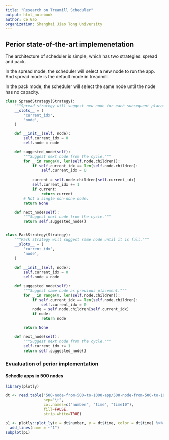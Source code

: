 ```yaml
---
title: "Research on Treamill Scheduler"
output: html_notebook
author: Ce Gao
organization: Shanghai Jiao Tong University
---
```


## Perior state-of-the-art implemenetation

The architecture of scheduler is simple, which has two strategies: spread and pack.

In the spread mode, the scheduler will select a new node to run the app. And spread mode is the default mode in treadmill.

In the pack mode, the scheduler will select the same node until the node has no capacity.

```python
class SpreadStrategy(Strategy):
    """Spread strategy will suggest new node for each subsequent placement."""
    __slots__ = (
        'current_idx',
        'node',
    )

    def __init__(self, node):
        self.current_idx = 0
        self.node = node

    def suggested_node(self):
        """Suggest next node from the cycle."""
        for _ in range(0, len(self.node.children)):
            if self.current_idx == len(self.node.children):
                self.current_idx = 0

            current = self.node.children[self.current_idx]
            self.current_idx += 1
            if current:
                return current
        # Not a single non-none node.
        return None

    def next_node(self):
        """Suggest next node from the cycle."""
        return self.suggested_node()


class PackStrategy(Strategy):
    """Pack strategy will suggest same node until it is full."""
    __slots__ = (
        'current_idx',
        'node',
    )

    def __init__(self, node):
        self.current_idx = 0
        self.node = node

    def suggested_node(self):
        """Suggest same node as previous placement."""
        for _ in range(0, len(self.node.children)):
            if self.current_idx == len(self.node.children):
                self.current_idx = 0
            node = self.node.children[self.current_idx]
            if node:
                return node

        return None

    def next_node(self):
        """Suggest next node from the cycle."""
        self.current_idx += 1
        return self.suggested_node()
```

### Evualuation of perior implementation

#### Schedle apps in 500 nodes

```r
library(plotly)

dt <- read.table("500-node-from-500-to-1000-app/500-node-from-500-to-1000-app.txt", 
                 sep="\t",
                 col.names=c("number", "time", "time10"),
                 fill=FALSE,
                 strip.white=TRUE)

p1 <- plotly::plot_ly(x = dt$number, y = dt$time, color = dt$time) %>%
  add_lines(name = ~"1")
subplot(p1)
```

